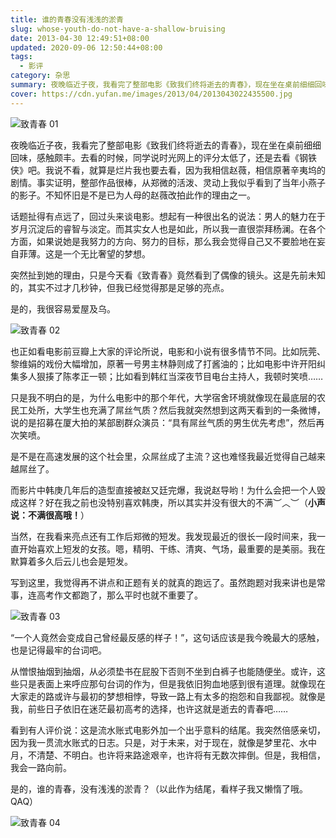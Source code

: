 ```yaml
---
title: 谁的青春没有浅浅的淤青
slug: whose-youth-do-not-have-a-shallow-bruising
date: 2013-04-30 12:49:51+08:00
updated: 2020-09-06 12:50:44+08:00
tags:
  - 影评
category: 杂思
summary: 夜晚临近子夜，我看完了整部电影《致我们终将逝去的青春》，现在坐在桌前细细回味，感触颇丰。
cover: https://cdn.yufan.me/images/2013/04/2013043022435500.jpg
---
```


![致青春 01](https://cdn.yufan.me/images/2013/04/2013043022492800.jpg)

<MusicPlayer netease={4872578} />

夜晚临近子夜，我看完了整部电影《致我们终将逝去的青春》，现在坐在桌前细细回味，感触颇丰。去看的时候，同学说时光网上的评分太低了，还是去看《钢铁侠》吧。我说不看，就算是烂片我也要去看，因为我相信赵薇，相信原著辛夷坞的剧情。事实证明，整部作品很棒，从郑微的活泼、灵动上我似乎看到了当年小燕子的影子。不知怀旧是不是已为人母的赵薇改拍此作的理由之一。

话题扯得有点远了，回过头来谈电影。想起有一种很出名的说法：男人的魅力在于岁月沉淀后的睿智与淡定。而其实女人也是如此，所以我一直很崇拜杨澜。在各个方面，如果说她是我努力的方向、努力的目标，那么我会觉得自己又不要脸地在妄自菲薄。这是一个无比奢望的梦想。

突然扯到她的理由，只是今天看《致青春》竟然看到了偶像的镜头。这是先前未知的，其实不过才几秒钟，但我已经觉得那是足够的亮点。

是的，我很容易爱屋及乌。

![致青春 02](https://cdn.yufan.me/images/2013/04/2013043022510700.jpg)

也正如看电影前豆瓣上大家的评论所说，电影和小说有很多情节不同。比如阮莞、黎维娟的戏份大幅增加，原著一号男主林静则成了打酱油的；比如电影中许开阳纠集多人狠揍了陈孝正一顿；比如看到韩红当深夜节目电台主持人，我顿时笑喷……

只是我不明白的是，为什么电影中的那个年代，大学宿舍环境就像现在最底层的农民工处所，大学生也充满了屌丝气质？然后我就突然想到这两天看到的一条微博，说的是招募在厦大拍的某部剧群众演员：“具有屌丝气质的男生优先考虑”，然后再次笑喷。

是不是在高速发展的这个社会里，众屌丝成了主流？这也难怪我最近觉得自己越来越屌丝了。

而影片中韩庚几年后的造型直接被赵又廷完爆，我说赵导哟！为什么会把一个人毁成这样？好在我之前也没特别喜欢韩庚，所以其实并没有很大的不满︶︿︶（**小声说：不满很高哦！**）

当然，在我看来亮点还有工作后郑微的短发。我发现最近的很长一段时间来，我一直开始喜欢上短发的女孩。嗯，精明、干练、清爽、气场，最重要的是美丽。我在默算着多久后云儿也会是短发。

写到这里，我觉得再不讲点和正题有关的就真的跑远了。虽然跑题对我来讲也是常事，连高考作文都跑了，那么平时也就不重要了。

![致青春 03](https://cdn.yufan.me/images/2013/04/2013043022511000.jpg)

“一个人竟然会变成自己曾经最反感的样子！”，这句话应该是我今晚最大的感触，也是记得最牢的台词吧。

从憎恨抽烟到抽烟，从必须垫书在屁股下否则不坐到白裤子也能随便坐。或许，这些只是表面上来呼应那句台词的作为，但是我依旧狗血地感到很有道理。就像现在大家走的路或许与最初的梦想相悖，导致一路上有太多的抱怨和自我鄙视。就像是我，前些日子依旧在迷茫最初高考的选择，也许这就是逝去的青春吧……

看到有人评价说：这是流水账式电影外加一个出乎意料的结尾。我突然倍感亲切，因为我一贯流水账式的日志。只是，对于未来，对于现在，就像是梦里花、水中月，不清楚、不明白。也许将来路途艰辛，也许将有无数次摔倒。但是，我相信，我会一路向前。

是的，谁的青春，没有浅浅的淤青？（以此作为结尾，看样子我又懒惰了哦。QAQ）

![致青春 04](https://cdn.yufan.me/images/2013/04/2013043022480300.jpg)
